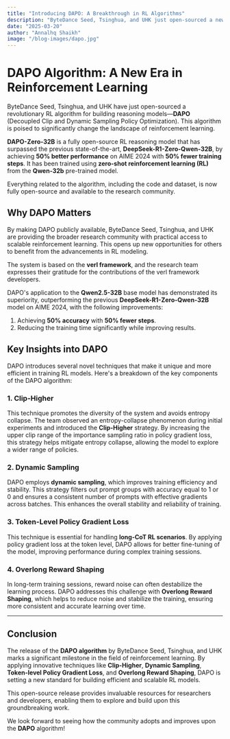 ```yaml
---
title: "Introducing DAPO: A Breakthrough in RL Algorithms"
description: "ByteDance Seed, Tsinghua, and UHK just open-sourced a new RL algorithm for building reasoning models."
date: "2025-03-20"
author: "Annalhq Shaikh"
image: "/blog-images/dapo.jpg"
---
```


# DAPO Algorithm: A New Era in Reinforcement Learning

ByteDance Seed, Tsinghua, and UHK have just open-sourced a revolutionary RL algorithm for building reasoning models—**DAPO** (Decoupled Clip and Dynamic Sampling Policy Optimization). This algorithm is poised to significantly change the landscape of reinforcement learning.

**DAPO-Zero-32B** is a fully open-source RL reasoning model that has surpassed the previous state-of-the-art, **DeepSeek-R1-Zero-Qwen-32B**, by achieving **50% better performance** on AIME 2024 with **50% fewer training steps**. It has been trained using **zero-shot reinforcement learning (RL)** from the **Qwen-32b** pre-trained model.

Everything related to the algorithm, including the code and dataset, is now fully open-source and available to the research community.

## Why DAPO Matters

By making DAPO publicly available, ByteDance Seed, Tsinghua, and UHK are providing the broader research community with practical access to scalable reinforcement learning. This opens up new opportunities for others to benefit from the advancements in RL modeling.

The system is based on the **verl framework**, and the research team expresses their gratitude for the contributions of the verl framework developers.

DAPO's application to the **Qwen2.5-32B** base model has demonstrated its superiority, outperforming the previous **DeepSeek-R1-Zero-Qwen-32B** model on AIME 2024, with the following improvements:
1. Achieving **50% accuracy** with **50% fewer steps**.
2. Reducing the training time significantly while improving results.

## Key Insights into DAPO

DAPO introduces several novel techniques that make it unique and more efficient in training RL models. Here's a breakdown of the key components of the DAPO algorithm:

### 1. **Clip-Higher**

This technique promotes the diversity of the system and avoids entropy collapse. The team observed an entropy-collapse phenomenon during initial experiments and introduced the **Clip-Higher** strategy. By increasing the upper clip range of the importance sampling ratio in policy gradient loss, this strategy helps mitigate entropy collapse, allowing the model to explore a wider range of policies.

### 2. **Dynamic Sampling**

DAPO employs **dynamic sampling**, which improves training efficiency and stability. This strategy filters out prompt groups with accuracy equal to 1 or 0 and ensures a consistent number of prompts with effective gradients across batches. This enhances the overall stability and reliability of training.

### 3. **Token-Level Policy Gradient Loss**

This technique is essential for handling **long-CoT RL scenarios**. By applying policy gradient loss at the token level, DAPO allows for better fine-tuning of the model, improving performance during complex training sessions.

### 4. **Overlong Reward Shaping**

In long-term training sessions, reward noise can often destabilize the learning process. DAPO addresses this challenge with **Overlong Reward Shaping**, which helps to reduce noise and stabilize the training, ensuring more consistent and accurate learning over time.

---

## Conclusion

The release of the **DAPO algorithm** by ByteDance Seed, Tsinghua, and UHK marks a significant milestone in the field of reinforcement learning. By applying innovative techniques like **Clip-Higher**, **Dynamic Sampling**, **Token-level Policy Gradient Loss**, and **Overlong Reward Shaping**, DAPO is setting a new standard for building efficient and scalable RL models.

This open-source release provides invaluable resources for researchers and developers, enabling them to explore and build upon this groundbreaking work.

We look forward to seeing how the community adopts and improves upon the **DAPO** algorithm!

